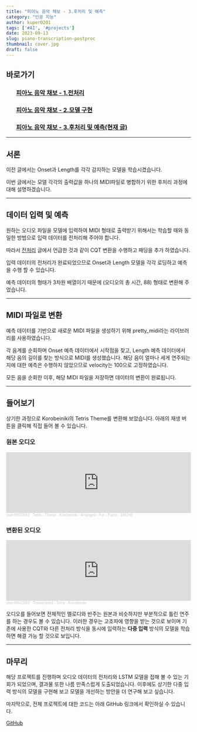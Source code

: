 ```yaml
---
title: "피아노 음악 채보 - 3.후처리 및 예측"
category: "인공 지능"
author: kuper0201
tags: ['#AI', '#projects']
date: 2023-09-13
slug: piano-transcription-postproc
thumbnail: cover.jpg
draft: false
---
```


## 바로가기

### &nbsp; &nbsp; &nbsp; &nbsp;[피아노 음악 채보 - 1.전처리](https://jeong-jun.su/piano-transcription-preproc)
### &nbsp; &nbsp; &nbsp; &nbsp;[피아노 음악 채보 - 2.모델 구현](https://jeong-jun.su/piano-transcription-model)
### &nbsp; &nbsp; &nbsp; &nbsp;[피아노 음악 채보 - 3.후처리 및 예측(현재 글)](#서론)

---

## 서론

이전 글에서는 Onset과 Length를 각각 감지하는 모델을 학습시켰습니다.

이번 글에서는 모델 각각의 출력값을 하나의 MIDI파일로 병합하기 위한 후처리 과정에 대해 설명하겠습니다.

---

## 데이터 입력 및 예측

원하는 오디오 파일을 모델에 입력하여 MIDI 형태로 출력받기 위해서는 학습할 때와 동일한 방법으로 입력 데이터를 전처리해 주어야 합니다.

따라서 [전처리](https://jeong-jun.su/piano-transcription-preproc) 글에서 언급한 것과 같이 CQT 변환을 수행하고 패딩을 추가 하였습니다.

입력 데이터의 전처리가 완료되었으므로 Onset과 Length 모델을 각각 로딩하고 예측을 수행 할 수 있습니다.

예측 데이터의 형태가 3차원 배열이기 때문에 (오디오의 총 시간, 88) 형태로 변환해 주었습니다.

---

## MIDI 파일로 변환

예측 데이터를 기반으로 새로운 MIDI 파일을 생성하기 위해 pretty_midi라는 라이브러리를 사용하였습니다.

각 음계를 순회하며 Onset 예측 데이터에서 시작점을 찾고, Length 예측 데이터에서 해당 음의 길이를 찾는 방식으로 MIDI를 생성했습니다. 해당 음이 얼마나 세게 연주되는지에 대한 예측은 수행하지 않았으므로 velocity는 100으로 고정하였습니다.

모든 음을 순회한 이후, 해당 MIDI 파일을 저장하면 데이터의 변환이 완료됩니다.

---

## 들어보기

상기한 과정으로 Korobeiniki의 Tetris Theme를 변환해 보았습니다. 아래의 재생 버튼을 클릭해 직접 들어 볼 수 있습니다.

### 원본 오디오

<iframe width="100%" height="166" scrolling="no" frameborder="no" allow="autoplay" src="https://w.soundcloud.com/player/?url=https%3A//api.soundcloud.com/tracks/1777591470&color=%23ff5500&auto_play=false&hide_related=false&show_comments=true&show_user=true&show_reposts=false&show_teaser=true"></iframe><div style="font-size: 10px; color: #cccccc;line-break: anywhere;word-break: normal;overflow: hidden;white-space: nowrap;text-overflow: ellipsis; font-family: Interstate,Lucida Grande,Lucida Sans Unicode,Lucida Sans,Garuda,Verdana,Tahoma,sans-serif;font-weight: 100;"><a href="https://soundcloud.com/user48602683" title="user48602683" target="_blank" style="color: #cccccc; text-decoration: none;">user48602683</a> · <a href="https://soundcloud.com/user48602683/tetris-theme-korobeiniki-arranged-for-piano-186249" title="Tetris - Theme - Korobeiniki - Arranged - For - Piano - 186249" target="_blank" style="color: #cccccc; text-decoration: none;">Tetris - Theme - Korobeiniki - Arranged - For - Piano - 186249</a></div>

### 변환된 오디오

<iframe width="100%" height="166" scrolling="no" frameborder="no" allow="autoplay" src="https://w.soundcloud.com/player/?url=https%3A//api.soundcloud.com/tracks/1777593858&color=%23ff5500&auto_play=false&hide_related=false&show_comments=true&show_user=true&show_reposts=false&show_teaser=true"></iframe><div style="font-size: 10px; color: #cccccc;line-break: anywhere;word-break: normal;overflow: hidden;white-space: nowrap;text-overflow: ellipsis; font-family: Interstate,Lucida Grande,Lucida Sans Unicode,Lucida Sans,Garuda,Verdana,Tahoma,sans-serif;font-weight: 100;"><a href="https://soundcloud.com/user48602683" title="user48602683" target="_blank" style="color: #cccccc; text-decoration: none;">user48602683</a> · <a href="https://soundcloud.com/user48602683/transcripted-tetris-korobeiniki" title="Transcripted - Tetris - Korobeiniki" target="_blank" style="color: #cccccc; text-decoration: none;">Transcripted - Tetris - Korobeiniki</a></div>

오디오를 들어보면 전체적인 멜로디와 반주는 원본과 비슷하지만 부분적으로 틀린 연주를 하는 경우도 볼 수 있습니다. 이러한 경우는 고조파에 영향을 받는 것으로 보이며 기존에 사용한 CQT와 다른 전처리 방식을 동시에 입력하는 **다중 입력** 방식의 모델을 학습하면 해결 가능 할 것으로 보입니다.

---

## 마무리

해당 프로젝트를 진행하며 오디오 데이터의 전처리와 LSTM 모델을 접해 볼 수 있는 기회가 되었으며, 결과물 또한 나름 만족스럽게 도출되었습니다. 이후에도 상기한 다중 입력 방식의 모델을 구현해 보고 모델을 개선하는 방안을 더 연구해 보고 싶습니다.

마지막으로, 전체 프로젝트에 대한 코드는 아래 GitHub 링크에서 확인하실 수 있습니다.

[GitHub](https://github.com/kuper0201/Piano_Transcription)